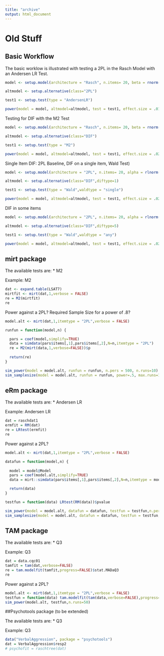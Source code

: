 ```yaml
---
title: "archive"
output: html_document
---
```



# Old Stuff

## Basic Workflow

The basic worklow is illustrated with testing a 2PL in the Rasch Model with an Andersen LR Test.


```r

model <- setup.model(architecture = "Rasch", n.items= 20, beta = rnorm(20), pers.dist = "normal")

altmodel <- setup.alternative(class="2PL")

test1 <- setup.test(type = "AndersenLR")

power(model = model, altmodel=altmodel, test = test1, effect.size = .01,alpha = .05, n.pers=100,runs=5)

```

Testing for DIF with the M2 Test

```r

model <- setup.model(architecture = "Rasch", n.items= 20, beta = rnorm(20), pers.dist = "normal")

altmodel <- setup.alternative(class="DIF")

test1 <- setup.test(type = "M2")

power(model = model, altmodel=altmodel, test = test1, effect.size = .02,alpha = .05, n.pers=100,runs=5)

```

Single Item DIF: 2PL Baseline, DIF on a single item, Wald Test)

```r

model <- setup.model(architecture = "2PL", n.items= 20, alpha = rlnorm(n=20,sdlog=.05), beta = rnorm(20), pers.dist = "normal")

altmodel <- setup.alternative(class="DIF",diftype=1)

test1 <- setup.test(type = "Wald",waldtype = "single")

power(model = model, altmodel=altmodel, test = test1, effect.size = .02,alpha = .05, n.pers=100,runs=5)

```

DIF in some items

```r

model <- setup.model(architecture = "2PL", n.items= 20, alpha = rlnorm(n=20,sdlog=.05), beta = rnorm(20), pers.dist = "normal")

altmodel <- setup.alternative(class="DIF",diftype=5)

test1 <- setup.test(type = "Wald",waldtype = "any")

power(model = model, altmodel=altmodel, test = test1, effect.size = .02,alpha = .05, n.pers=100,runs=5)

```




## mirt package

The available tests are:
* M2

Example: M2

```r
dat <- expand.table(LSAT7)
mirtfit <- mirt(dat,1,verbose = FALSE)
re = M2(mirtfit)
re
```

Power against a 2PL? Required Sample Size for a power of .8?

```r
model.alt <- mirt(dat,1,itemtype = "2PL",verbose = FALSE)

runfun = function(model,n) {

  pars = coef(model,simplify=TRUE)
  data = simdata(pars$items[,1],pars$items[,2],N=n,itemtype = "2PL")
  re = M2(mirt(data,1,verbose=FALSE))$p 
  
  return(re)
}

sim_power(model = model.alt, runfun = runfun, n.pers = 500, n.runs=10)
sim_samplesize(model = model.alt, runfun = runfun, power=.5, max.runs=100, tol =.05)
```


## eRm package

The available tests are:
* Andersen LR


Example: Andersen LR

```r
dat = raschdat1
ermfit = RM(dat)
re = LRtest(ermfit)
re
```

Power against a 2PL?

```r
model.alt <- mirt(dat,1,itemtype = "2PL",verbose = FALSE)

datafun = function(model,n) {
  
  model = model@Model
  pars = coef(model.alt,simplify=TRUE)
  data = mirt::simdata(pars$items[,1],pars$items[,2],N=n,itemtype = model$itemtype)

  return(data)
}

testfun = function(data) LRtest(RM(data))$pvalue 

sim_power(model = model.alt, datafun = datafun, testfun = testfun,n.pers = 500, n.runs=10)
sim_samplesize(model = model.alt, datafun = datafun, testfun = testfun, power=.5, max.runs=100, tol =.05)


```


## TAM package

The available tests are:
* Q3

Example: Q3

```r
dat = data.cqc01
tamfit = tam(dat,verbose=FALSE)
re = tam.modelfit(tamfit,progress=FALSE)$stat.MADaQ3
re
```

Power against a 2PL?

```r
model.alt <- mirt(dat,1,itemtype = "2PL",verbose = FALSE)
testfun = function(data) tam.modelfit(tam(data,verbose=FALSE),progress=FALSE)$stat.MADaQ3$p 
sim_power(model.alt, testfun,n.runs=50)
```


##Psychotools package
(to be extended)

The available tests are:
* Q3

Example: Q3

```r
data("VerbalAggression", package = "psychotools")
dat = VerbalAggression$resp2
# psychofit = raschtree(dat)
```




